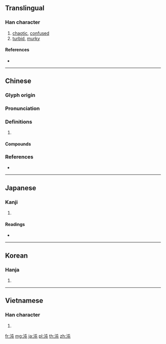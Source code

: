 ==Translingual==

===Han character===
{{Han char|rn=85|rad=水|as=04|sn=7|four=35117|canj=EPU|ids=⿰氵屯}}

# [[chaotic]], [[confused]]
# [[turbid]], [[murky]]

====References====
* {{Han ref|kx=0610.100|dkj=17193|dj=1003.040|hdz=31561.090|uh=6C8C|ud=27788|bh=A850|bd=43088}}

----

==Chinese==
{{zh-forms}}

===Glyph origin===
{{Han etym}}

===Pronunciation===
{{zh-pron
|m=dùn
|c=cyun5,deon6
|mn=tūn
|mc=y
|oc=y
|cat=
}}

===Definitions===
{{zh-hanzi}}

# {{rfdef|zh}}

====Compounds====
{{zh-der|悶沌沌|混沌|渾沌|混沌世界|混混沌沌|鑿渾沌}}

===References===
* {{R:yue:mfccd}}

----

==Japanese==

===Kanji===
{{ja-kanji|grade=|rs=水04}}

# {{defn|lang=ja|sort=水04}}

====Readings====
* {{ja-readings|on=[[とん]] (ton)|kun=[[ふさがる]] (fusagaru), [[くらい]] (kurai), [[おろか]] (oroka)}}

----

==Korean==

===Hanja===
{{ko-hanja|hangeul=돈|eumhun=|rv=don|mr=ton|y=ton}}

# {{defn|lang=ko|sort=水04}}

----

==Vietnamese==

===Han character===
{{vi-readings|rs=水04| hanviet = xộn}}

# {{defn|lang=vi|sort=水04}}

[[fr:沌]]
[[mg:沌]]
[[ja:沌]]
[[pl:沌]]
[[th:沌]]
[[zh:沌]]